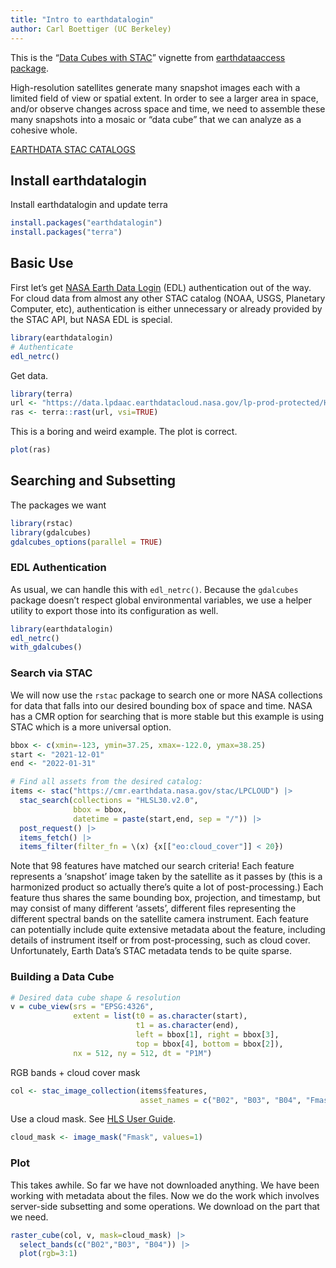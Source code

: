 ```yaml
---
title: "Intro to earthdatalogin"
author: Carl Boettiger (UC Berkeley)
---
```


This is the "[Data Cubes with STAC](https://boettiger-lab.github.io/earthdatalogin/articles/gdalcubes-stac-cog.html)" vignette from [earthdataaccess package](https://boettiger-lab.github.io/earthdatalogin).

High-resolution satellites generate many snapshot images each with a limited field of view or spatial extent.  In order to see a larger area in space, and/or observe changes across space and time, we need to assemble these many snapshots into a mosaic or "data cube" that we can analyze as a cohesive whole. 


[EARTHDATA STAC CATALOGS](https://radiantearth.github.io/stac-browser/#/external/cmr.earthdata.nasa.gov/stac/)

## Install earthdatalogin

Install earthdatalogin and update terra

```r
install.packages("earthdatalogin")
install.packages("terra")
```

## Basic Use

First let's get [NASA Earth Data Login](https://urs.earthdata.nasa.gov/) (EDL) authentication out of the way. For cloud data from almost any other STAC catalog (NOAA, USGS, Planetary Computer, etc), authentication is either unnecessary or already provided by the STAC API, but NASA EDL is special. 

```r
library(earthdatalogin)
# Authenticate
edl_netrc()
```

Get data.
```r
library(terra)
url <- "https://data.lpdaac.earthdatacloud.nasa.gov/lp-prod-protected/HLSL30.020/HLS.L30.T56JKT.2023246T235950.v2.0/HLS.L30.T56JKT.2023246T235950.v2.0.SAA.tif"
ras <- terra::rast(url, vsi=TRUE)
```
This is a boring and weird example. The plot is correct.
```r
plot(ras)
```


## Searching and Subsetting


The packages we want
```r
library(rstac)
library(gdalcubes)
gdalcubes_options(parallel = TRUE) 
```


### EDL Authentication

As usual, we can handle this with `edl_netrc()`.  Because the `gdalcubes` package doesn't respect global environmental variables, we use a helper utility to export those into its configuration as well.

```r
library(earthdatalogin)
edl_netrc()
with_gdalcubes()
```

### Search via STAC

We will now use the `rstac` package to search one or more NASA collections for data that falls into our desired bounding box of space and time. NASA has a CMR option for searching that is more stable but this example is using STAC which is a more universal option.


```r
bbox <- c(xmin=-123, ymin=37.25, xmax=-122.0, ymax=38.25) 
start <- "2021-12-01"
end <- "2022-01-31"

# Find all assets from the desired catalog:
items <- stac("https://cmr.earthdata.nasa.gov/stac/LPCLOUD") |> 
  stac_search(collections = "HLSL30.v2.0",
              bbox = bbox,
              datetime = paste(start,end, sep = "/")) |>
  post_request() |>
  items_fetch() |>
  items_filter(filter_fn = \(x) {x[["eo:cloud_cover"]] < 20})
```


Note that 98 features have matched our search criteria! Each feature represents a 'snapshot' image taken by the satellite as it passes by (this is a harmonized product so actually there's quite a lot of post-processing.)  Each feature thus shares the same bounding box, projection, and timestamp, but may consist of many different 'assets', different files representing the different spectral bands on the satellite camera instrument.  Each feature can potentially include quite extensive metadata about the feature, including details of instrument itself or from post-processing, such as cloud cover.  Unfortunately, Earth Data's STAC metadata tends to be quite sparse. 


### Building a Data Cube

```r
# Desired data cube shape & resolution
v = cube_view(srs = "EPSG:4326",
              extent = list(t0 = as.character(start), 
                            t1 = as.character(end),
                            left = bbox[1], right = bbox[3],
                            top = bbox[4], bottom = bbox[2]),
              nx = 512, ny = 512, dt = "P1M")
```

RGB bands + cloud cover mask

```r
col <- stac_image_collection(items$features, 
                             asset_names = c("B02", "B03", "B04", "Fmask"))
```

Use a cloud mask. See [HLS User Guide](https://lpdaac.usgs.gov/documents/1326/HLS_User_Guide_V2.pdf).

```r
cloud_mask <- image_mask("Fmask", values=1)
```

### Plot

This takes awhile. So far we have not downloaded anything. We have been working with metadata about the files. Now we do the work which involves server-side subsetting and some operations. We download on the part that we need.
```r
raster_cube(col, v, mask=cloud_mask) |>
  select_bands(c("B02","B03", "B04")) |>
  plot(rgb=3:1)
```
